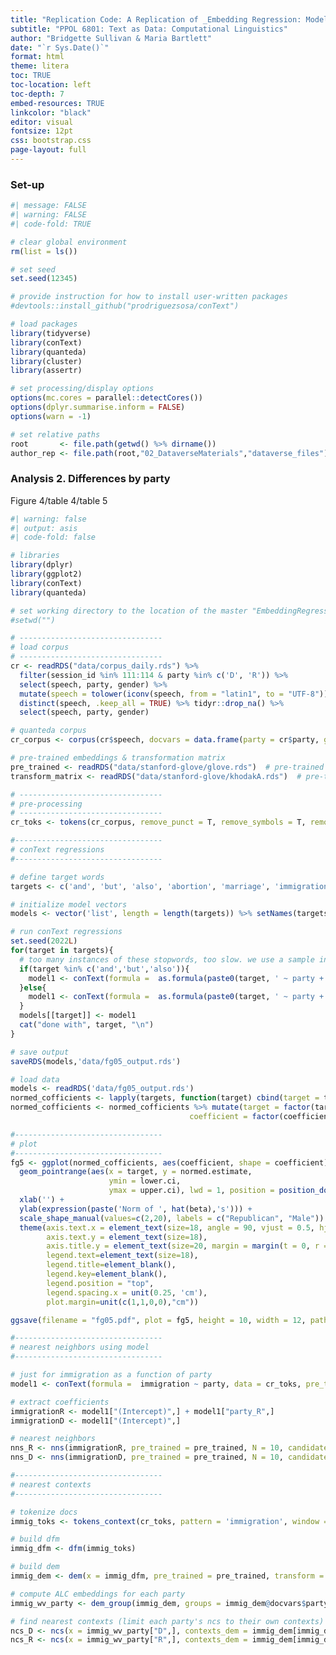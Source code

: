 ```yaml
---
title: "Replication Code: A Replication of _Embedding Regression: Models for Context-Specific Description and Inference_ (Rodriguez et al., 2023)"
subtitle: "PPOL 6801: Text as Data: Computational Linguistics"
author: "Bridgette Sullivan & Maria Bartlett"
date: "`r Sys.Date()`"
format: html
theme: litera
toc: TRUE
toc-location: left
toc-depth: 7
embed-resources: TRUE
linkcolor: "black"
editor: visual
fontsize: 12pt
css: bootstrap.css
page-layout: full
---
```


### Set-up

```r
#| message: FALSE
#| warning: FALSE
#| code-fold: TRUE

# clear global environment
rm(list = ls())

# set seed
set.seed(12345)

# provide instruction for how to install user-written packages
#devtools::install_github("prodriguezsosa/conText")

# load packages
library(tidyverse)
library(conText)
library(quanteda)
library(cluster)
library(assertr)

# set processing/display options
options(mc.cores = parallel::detectCores())
options(dplyr.summarise.inform = FALSE)
options(warn = -1)

# set relative paths
root       <- file.path(getwd() %>% dirname())
author_rep <- file.path(root,"02_DataverseMaterials","dataverse_files")

```

### Analysis 2. Differences by party

Figure 4/table 4/table 5

```r
#| warning: false
#| output: asis
#| code-fold: false

# libraries
library(dplyr)
library(ggplot2)
library(conText)
library(quanteda)

# set working directory to the location of the master "EmbeddingRegressionReplication" folder
#setwd("")

# --------------------------------
# load corpus
# --------------------------------
cr <- readRDS("data/corpus_daily.rds") %>%
  filter(session_id %in% 111:114 & party %in% c('D', 'R')) %>%
  select(speech, party, gender) %>%
  mutate(speech = tolower(iconv(speech, from = "latin1", to = "UTF-8"))) %>%
  distinct(speech, .keep_all = TRUE) %>% tidyr::drop_na() %>%
  select(speech, party, gender)

# quanteda corpus
cr_corpus <- corpus(cr$speech, docvars = data.frame(party = cr$party, gender = cr$gender))

# pre-trained embeddings & transformation matrix
pre_trained <- readRDS("data/stanford-glove/glove.rds")  # pre-trained
transform_matrix <- readRDS("data/stanford-glove/khodakA.rds")  # pre-trained

# --------------------------------
# pre-processing
# --------------------------------
cr_toks <- tokens(cr_corpus, remove_punct = T, remove_symbols = T, remove_numbers = T, remove_url = T, remove_separators = T)

#---------------------------------
# conText regressions
#---------------------------------

# define target words
targets <- c('and', 'but', 'also', 'abortion', 'marriage', 'immigration')

# initialize model vectors
models <- vector('list', length = length(targets)) %>% setNames(targets)

# run conText regressions
set.seed(2022L)
for(target in targets){
  # too many instances of these stopwords, too slow. we use a sample instead.
  if(target %in% c('and','but','also')){
    model1 <- conText(formula =  as.formula(paste0(target, ' ~ party + gender')), data = tokens_sample(cr_toks, size = 0.05*length(cr_toks), replace = FALSE), pre_trained = pre_trained, transform = TRUE, transform_matrix = transform_matrix, bootstrap = TRUE, num_bootstraps = 100, stratify = TRUE, permute = TRUE, num_permutations = 100, window = 6L, valuetype = 'fixed', case_insensitive = TRUE, hard_cut = FALSE, verbose = TRUE)
  }else{
    model1 <- conText(formula =  as.formula(paste0(target, ' ~ party + gender')), data = cr_toks, pre_trained = pre_trained, transform = TRUE, transform_matrix = transform_matrix, bootstrap = TRUE, num_bootstraps = 100, stratify = TRUE, permute = TRUE, num_permutations = 100, window = 6L, valuetype = 'fixed', case_insensitive = TRUE, hard_cut = FALSE, verbose = TRUE)
  }
  models[[target]] <- model1
  cat("done with", target, "\n")
}

# save output
saveRDS(models,'data/fg05_output.rds')

# load data
models <- readRDS('data/fg05_output.rds')
normed_cofficients <- lapply(targets, function(target) cbind(target = target, models[[target]]@normed_coefficients)) %>% bind_rows()
normed_cofficients <- normed_cofficients %>% mutate(target = factor(target, levels = c('also', 'but', 'and', 'abortion', 'marriage', 'immigration')),
                                        coefficient = factor(coefficient, levels = c('party_R', 'gender_M')))

#---------------------------------
# plot
#---------------------------------
fg5 <- ggplot(normed_cofficients, aes(coefficient, shape = coefficient)) +
  geom_pointrange(aes(x = target, y = normed.estimate,
                      ymin = lower.ci,
                      ymax = upper.ci), lwd = 1, position = position_dodge(width = 1/2), fill = "WHITE") +
  xlab('') +
  ylab(expression(paste('Norm of ', hat(beta),'s'))) +
  scale_shape_manual(values=c(2,20), labels = c("Republican", "Male")) +
  theme(axis.text.x = element_text(size=18, angle = 90, vjust = 0.5, hjust = 1),
        axis.text.y = element_text(size=18),
        axis.title.y = element_text(size=20, margin = margin(t = 0, r = 15, b = 0, l = 15)),
        legend.text=element_text(size=18),
        legend.title=element_blank(),
        legend.key=element_blank(),
        legend.position = "top",
        legend.spacing.x = unit(0.25, 'cm'),
        plot.margin=unit(c(1,1,0,0),"cm"))

ggsave(filename = "fg05.pdf", plot = fg5, height = 10, width = 12, path = './figures/', dpi = 1000)

#---------------------------------
# nearest neighbors using model
#---------------------------------

# just for immigration as a function of party
model1 <- conText(formula =  immigration ~ party, data = cr_toks, pre_trained = pre_trained, transform = TRUE, transform_matrix = transform_matrix, bootstrap = TRUE, num_bootstraps = 100, confidence_level = 0.95, stratify = TRUE, permute = TRUE, num_permutations = 100, window = 6L, valuetype = 'fixed', case_insensitive = TRUE, hard_cut = FALSE, verbose = FALSE)

# extract coefficients
immigrationR <- model1["(Intercept)",] + model1["party_R",]
immigrationD <- model1["(Intercept)",]

# nearest neighbors
nns_R <- nns(immigrationR, pre_trained = pre_trained, N = 10, candidates = model1@features, as_list = FALSE)
nns_D <- nns(immigrationD, pre_trained = pre_trained, N = 10, candidates = model1@features, as_list = FALSE)

#---------------------------------
# nearest contexts
#---------------------------------

# tokenize docs
immig_toks <- tokens_context(cr_toks, pattern = 'immigration', window = 6L, hard_cut = FALSE)

# build dfm
immig_dfm <- dfm(immig_toks)

# build dem
immig_dem <- dem(x = immig_dfm, pre_trained = pre_trained, transform = TRUE, transform_matrix = transform_matrix, verbose = TRUE)

# compute ALC embeddings for each party
immig_wv_party <- dem_group(immig_dem, groups = immig_dem@docvars$party)

# find nearest contexts (limit each party's ncs to their own contexts)
ncs_D <- ncs(x = immig_wv_party["D",], contexts_dem = immig_dem[immig_dem@docvars$party == "D",], contexts = immig_toks[docvars(immig_toks, 'party') == "D",], N = 5, as_list = FALSE)
ncs_R <- ncs(x = immig_wv_party["R",], contexts_dem = immig_dem[immig_dem@docvars$party == "R",], contexts = immig_toks[docvars(immig_toks, 'party') == "R",], N = 5, as_list = FALSE)

```
